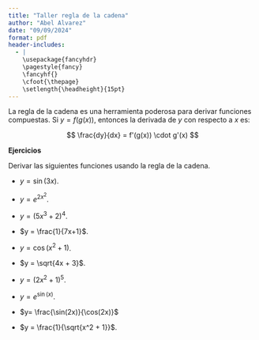 ```yaml
---
title: "Taller regla de la cadena"
author: "Abel Alvarez"
date: "09/09/2024"
format: pdf
header-includes:
  - |
    \usepackage{fancyhdr}
    \pagestyle{fancy}
    \fancyhf{}
    \cfoot{\thepage}
    \setlength{\headheight}{15pt}
---
```



La regla de la cadena es una herramienta poderosa para derivar funciones compuestas. Si $y = f(g(x))$, entonces la derivada de $y$ con respecto a $x$ es:

$$
\frac{dy}{dx} = f'(g(x)) \cdot g'(x)
$$


**Ejercicios**

Derivar las siguientes funciones usando la regla de la cadena.

+  $y = \sin(3x)$.

+ $y = e^{2x^2}$.


+ $y = (5x^3 + 2)^4$.

+ $y = \frac{1}{7x+1}$.

+ $y = \cos(x^2 + 1)$.

+ $y = \sqrt{4x + 3}$.

+ $y = (2x^2 + 1)^5$.

+ $y = e^{\sin(x)}$.

+ $y= \frac{\sin(2x)}{\cos(2x)}$

+ $y = \frac{1}{\sqrt{x^2 + 1}}$.